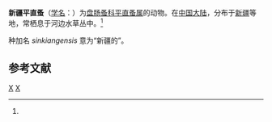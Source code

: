 {{Speciesbox
| genus = Pleuroxus
| species = sinkiangensis
| authority = Chiang, 1964<ref name='id12398'>{{cite web| url =http://www.bioinfo.cn/db05/BjdwSpecies.php?action=view&id=12398| title =新疆平直蚤| work =《中国动物物种编目数据库》| publisher =中国科学院微生物研究所| author =中国科学院动物研究所| accessdate =2009-04-28| deadurl =yes| archiveurl =https://web.archive.org/web/20160305040127/http://www.bioinfo.cn/db05/BjdwSpecies.php?action=view&id=12398| archivedate =2016-03-05}}</ref>
}}

'''新疆平直蚤'''（[[学名|学名]]：{{lang|la|''Pleuroxus sinkiangensis''}}）为[[盘肠蚤科|盘肠蚤科]][[平直蚤属|平直蚤属]]的动物。在[[中国大陆|中国大陆]]，分布于[[新疆|新疆]]等地，常栖息于河边水草丛中。<ref name='id12398'/>

种加名 ''sinkiangensis'' 意为“新疆的”。

== 参考文献 ==
{{reflist}}

{{Taxonbar|from=Q11083652}}

[[Category:平直蚤属|X]]
[[Category:1964年描述的动物|X]]


{{节肢动物小作品}}